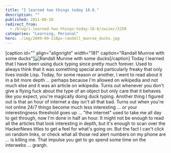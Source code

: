 ```yaml
---
title: "I learned two things today 18.8."
description: ""
published: 2011-08-18
redirect_from:
  - /blog/i-learned-two-things-today-18-8/swizec/2250
categories: "Learning, Personal"
hero: ./img/2009-09-218px-randall_munroe_ducks.jpg
---
```


\[caption id="" align="alignright" width="181" caption="Randall Munroe with some ducks"]![](./img/2009-09-218px-randall_munroe_ducks.jpg "Randall Munroe with some ducks")\[/caption] Today I learned that I have been using duck typing since pretty much forever. Used to always think that it was something special and particularly freaky that only lives inside Lisp. Today, for some reason or another, I went to read about it in a bit more depth ... perhaps because I'm allowed on wikipedia and not much else and it was an article on wikipedia. Turns out whenever you don't give a flying fuck about the type of an object but only care that it behaves like you expect, you're magically doing duck typing. Another thing I figured out is that an hour of internet a day isn't all that bad. Turns out when you're not online 24/7 things become much less interesting ... or your interestingness threshold goes up ... "the internet" used to take me all day to get through, now I'm done in half an hour. It might not be enough to read all the articles that look interesting in depth, but it's enough to scan over the HackerNews titles to get a feel for what's going on. But the fact I can't click on random links, or check what all those red alert numbers on my phone are ... is killing me. That impulse you get to go spend some time on the interwebs ... grargh.
